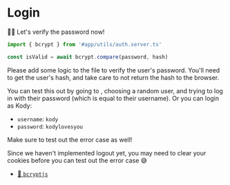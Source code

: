 # Login

<EpicVideo url="https://www.epicweb.dev/workshops/authentication-strategies-and-implementation/login/secure-password-authentication-with-bcrypt-compare-in-nodejs" />

👨‍💼 Let's verify the password now!

```ts
import { bcrypt } from '#app/utils/auth.server.ts'

const isValid = await bcrypt.compare(password, hash)
```

Please add some logic to the <InlineFile file="app/routes/_auth+/login.tsx" />
file to verify the user's password. You'll need to get the user's hash, and take
care to not return the hash to the browser.

You can test this out by going to <LinkToApp to="/users" />, choosing a random
user, and trying to log in with their password (which is equal to their
username). Or you can login as Kody:

- `username`: `kody`
- `password`: `kodylovesyou`

Make sure to test out the error case as well!

<callout-warning>
	Since we haven't implemented logout yet, you may need to clear your cookies
	before you can test out the error case 😅
</callout-warning>

- [📜 `bcryptjs`](https://www.npmjs.com/package/bcryptjs)
